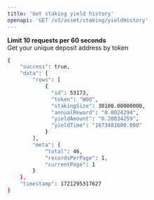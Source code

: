 ```yaml
---
title: 'Get staking yield history'
openapi: 'GET /v3/asset/staking/yieldHistory'
---
```

**Limit 10 requests per 60 seconds**  
Get your unique deposit address by token

<ResponseExample>

```bash
{
    "success": true,
    "data": {
        "rows": [
            {
              "id": 53173,
              "token": "WOO",
              "stakingSize": 30100.00000000,
              "annualReward": "0.0024294",
              "yieldAmount": "0.20034259",
              "yieldTime": "1673481600.000"
            }
        ],
        "meta": {
            "total": 46,
            "recordsPerPage": 1,
            "currentPage": 1
        }
    },
    "timestamp": 1721295317627
}
```

</ResponseExample>



 